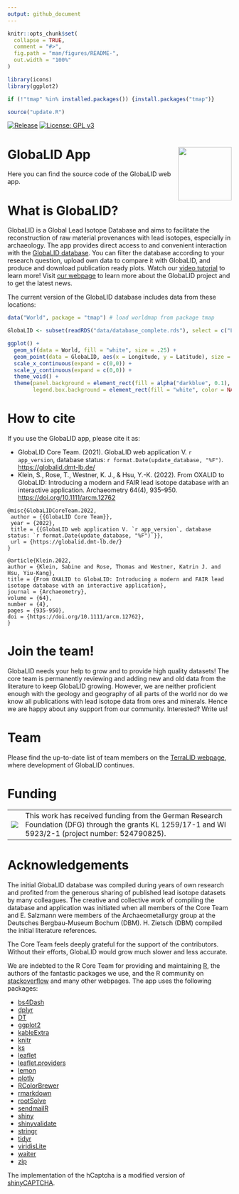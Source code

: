 ```yaml
---
output: github_document
---
```


<!-- README.md is generated from README.Rmd. Please edit that file -->

```r
knitr::opts_chunk$set(
  collapse = TRUE,
  comment = "#>",
  fig.path = "man/figures/README-",
  out.width = "100%"
)

library(icons)
library(ggplot2)

if (!"tmap" %in% installed.packages()) {install.packages("tmap")}

source("update.R")
```

<!-- badges: start -->
[![Release](https://img.shields.io/github/v/release/archmetalDBM/GlobaLID-app.svg)](https://github.com/archmetalDBM/GlobaLID-App)
[![License: GPL v3](https://img.shields.io/badge/License-GPLv3-blue.svg)](https://www.gnu.org/licenses/gpl-3.0)
<!-- badges: end -->

# GlobaLID App <img src="www/logo.svg" align="right" width="120" />

Here you can find the source code of the GlobaLID web app.

# What is GlobaLID? 
GlobaLID is a Global Lead Isotope Database and aims to facilitate the reconstruction of raw material provenances with lead isotopes, especially in archaeology. The app provides direct access to and convenient interaction with the [GlobaLID database](https://doi.org/10.5880/fidgeo.2023.043). You can filter the database according to your research question, upload own data to compare it with GlobaLID, and produce and download publication ready plots. Watch our [video tutorial](https://www.youtube.com/watch?v=qwKStMc-068) to learn more! Visit [our webpage](https://archmetaldbm.github.io/Globalid/) to learn more about the GlobaLID project and to get the latest news. 

The current version of the GlobaLID database includes data from these locations: 
```r

data("World", package = "tmap") # load worldmap from package tmap

GlobaLID <- subset(readRDS("data/database_complete.rds"), select = c("Longitude","Latitude"))

ggplot() + 
  geom_sf(data = World, fill = "white", size = .25) +
  geom_point(data = GlobaLID, aes(x = Longitude, y = Latitude), size = 0.25, color = "red", shape = 16, alpha = 0.75) +
  scale_x_continuous(expand = c(0,0)) + 
  scale_y_continuous(expand = c(0,0)) +
  theme_void() + 
  theme(panel.background = element_rect(fill = alpha("darkblue", 0.1), color = NA), 
        legend.box.background = element_rect(fill = "white", color = NA))
```

# How to cite
If you use the GlobaLID app, please cite it as:  

* GlobaLID Core Team. (2021). GlobaLID web application V. `r app_version`, database status: `r format.Date(update_database, "%F")`. [https://globalid.dmt-lb.de/](https://globalid.dmt-lb.de/)
* Klein, S., Rose, T., Westner, K. J., & Hsu, Y.-K. (2022). From OXALID to GlobaLID: Introducing a modern and FAIR lead isotope database with an interactive application. Archaeometry 64(4), 935–950. [https://doi.org/10.1111/arcm.12762](https://doi.org/10.1111/arcm.12762)

```
@misc{GlobaLIDCoreTeam.2022,
 author = {{GlobaLID Core Team}},
 year = {2022},
 title = {{GlobaLID web application V. `r app_version`, database status: `r format.Date(update_database, "%F")`}},
 url = {https://globalid.dmt-lb.de/}
}

@article{Klein.2022,
author = {Klein, Sabine and Rose, Thomas and Westner, Katrin J. and Hsu, Yiu-Kang},
title = {From OXALID to GlobaLID: Introducing a modern and FAIR lead isotope database with an interactive application},
journal = {Archaeometry},
volume = {64},
number = {4},
pages = {935-950},
doi = {https://doi.org/10.1111/arcm.12762},
}
```

# Join the team! 
GlobaLID needs your help to grow and to provide high quality datasets! The core team is permanently reviewing and adding new and old data from the literature to keep GlobaLID growing. However, we are neither proficient enough with the geology and geography of all parts of the world nor do we know all publications with lead isotope data from ores and minerals. Hence we are happy about any support from our community. Interested? Write us! 

# Team 

Please find the up-to-date list of team members on the [TerraLID webpage](https://terralid.org/team.html), where development of GlobaLID continues. 

# Funding
<table width="100%" cellspacing="0" cellpadding="0" border="0">
      <tbody>
        <tr>
          <td><img src="www/dfg_logo.gif"></td>
          <td halign="left">This work has received funding from the German Research Foundation (DFG) through the grants KL 1259/17-1 and WI 5923/2-1 (project number: 524790825).</td>
        </tr>
      </tbody>
    </table>

# Acknowledgements
The initial GlobaLID database was compiled during years of own research and profited from the generous sharing of published lead isotope datasets by many colleagues. The creative and collective work of compiling the database and application was initiated when all members of the Core Team and E. Salzmann were members of the Archaeometallurgy group at the Deutsches Bergbau-Museum Bochum (DBM). H. Zietsch (DBM) compiled the initial literature references. 

The Core Team feels deeply grateful for the support of the contributors. Without their efforts, GlobaLID would grow much slower and less accurate. 

We are indebted to the R Core Team for providing and maintaining [R](https://cran.r-project.org/), the authors of the fantastic packages we use, and the R community on [stackoverflow](https://stackoverflow.com/) and many other webpages. The app uses the following packages: 

* [bs4Dash](https://rinterface.github.io/bs4Dash/)
* [dplyr](https://dplyr.tidyverse.org/)
* [DT](https://rstudio.github.io/DT/)
* [ggplot2](https://ggplot2.tidyverse.org/)
* [kableExtra](https://haozhu233.github.io/kableExtra/)
* [knitr](https://yihui.org/knitr/)
* [ks](https://cran.r-project.org/web/packages/ks/)
* [leaflet](https://rstudio.github.io/leaflet/)
* [leaflet.providers](https://github.com/rstudio/leaflet.providers)
* [lemon](https://github.com/stefanedwards/lemon)
* [plotly](https://plotly-r.com/)
* [RColorBrewer](https://cran.r-project.org/web/packages/RColorBrewer/)
* [rmarkdown](https://rmarkdown.rstudio.com/)
* [rootSolve](https://cran.r-project.org/web/packages/rootSolve)
* [sendmailR](https://cran.r-project.org/web/packages/sendmailR/)
* [shiny](https://shiny.rstudio.com/)
* [shinyvalidate](https://rstudio.github.io/shinyvalidate/)
* [stringr](https://stringr.tidyverse.org/)
* [tidyr](https://tidyr.tidyverse.org/)
* [viridisLite](https://sjmgarnier.github.io/viridisLite/)
* [waiter](https://shiny.john-coene.com/waiter/)
* [zip](https://cran.r-project.org/web/packages/zip)

The implementation of the hCaptcha is a modified version of [shinyCAPTCHA](https://github.com/carlganz/shinyCAPTCHA). 
